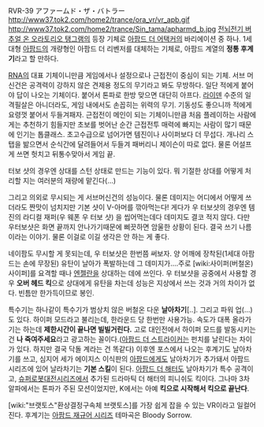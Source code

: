 
RVR-39 アファームド・ザ・バトラー
http://www37.tok2.com/home2/trance/ora_vr/vr_apb.gif
http://www37.tok2.com/home2/trance/Sin_tama/apharmd_b.jpg
[[전뇌전기 버추얼 온 오라토리오 탱그램]]의 등장 기체로 [[아팜드 더 어택커]]의 바리에이션 중 하나. 1세대형 [[아팜드]]의 개량형인 아팜드 더 리벤저를 대체하는 기체로, 아팜드 계열의 '''정통 후계기'''라고 할 만하다.

[[RNA]]의 대표 기체이니만큼 게임에서나 설정으로나 근접전이 중심이 되는 기체. 서브 머신건은 공격력이 강하지 않은 견제용 정도의 무기라고 봐도 무방하다. 일단 적에게 붙어야 답이 나오는 기체이다. 붙어서 톤파로 한방 맞으면 대단히 아프다. [[라이덴]] 수준의 일격필살은 아니더라도, 게임 내에서도 손꼽히는 위력의 무기. 기동성도 좋으니까 적에게 요령껏 붙어서 두들겨패자. 근접전이 메인이 되는 기체이니만큼 처음 플레이하는 사람에게는 추천하기 힘들지만 초보를 벗어난 순간 근접전투 매력에 빠지는 사람이 많기 때문에 인기는 톱클래스. 초고수급으로 넘어가면 템진이나 사이퍼보다 더 무섭다. 개나리 스탭을 밞으면서 순식간에 달려들어서 두들겨 패버리니 제이슨이 따로 없다. 물론 어설프게 쓰면 헛치고 뒤통수맞아서 게임 끝.

터보 샷의 경우엔 상대를 스턴 상태로 만드는 기능이 있다. 뭐 기절한 상대를 어떻게 처리할 지는 여러분의 재량에 맡긴다(...)

그리고 의외로 무시되는 게 서브머신건의 성능이다. 물론 데미지는 어디에서 어떻게 쓰더라도 짠맛이 넘치지만 기본 샷이 V-아머를 깎아먹는다! 게다가 우 터보샷의 경우엔 템진의 라디컬 재퍼(우 웨폰 우 터보 샷) 을 씹어먹는데다 데미지도 결코 적지 않다. 다만 우터보샷은 화면 끝까지 안나가기때문에 삐끗하면 암울한 상황이 된다. 결국 쓰기 나름이라는 이야기. 물론 이걸로 이길 생각은 안 하는 게 좋다. 

네이팜도 무시할 게 못되는데, 우 터보샷은 한번쯤 써보자. 양 어깨에 장착된(1세대 아팜드는 손에 무장된) 유탄이 날아가 폭발하는데 그 데미지가....주로 [wiki:사이퍼(버철온) 사이퍼]를 요격할 때나 [[엔젤란]]을 상대하는 데에 쓰인다. 우 터보샷을 공중에서 사용할 경우 '''오버 헤드 킥'''으로 상대에게 유탄을 차는데 성능은 지상에서 쓰는 것과 거의 차이가 없다. 빈틈만 한가득이므로 봉인.

특수기는 하나같이 특수기가 범상치 않은 버철온 다운 '''날아차기'''[..]. 그리고 파워 업(...)도 있다. 하이퍼 모드라고 불리는데, 한라운드 당 한번만 사용가능. 속도가 대폭 올라가기는 하는데 '''제한시간이 끝나면 빌빌거린다.''' 고로 대인전에서 하이퍼 모드를 발동시키는건 '''나 죽여주세요'''라고 광고하는 꼴이다.([[아팜드 더 스트라이커]]는 펀치를 날린다는 차이가 있다. 하지만 결국 닥돌 계라는 건 똑같다) 이후엔 포스에서 나오는 후계기도 날아차기를 쓰고, 심지어 세가 에이지스 이식판의 [[아팜드]]에게도 날아차기가 추가돼서 아팜드 시리즈에 있어 날라차기는 '''기본 스킬'''이 된다. [[아팜드 더 해터]]도 날아차기가 특수 공격이고, [[슈퍼로봇대전]]시리즈에서 추가된 드라마틱 더 해터의 피니쉬도 킥이다. 그나마 3차 알파에서는 톤파가 주된 모션이었지만, K에서는 아예 '''킥으로 시작해서 킥으로 끝난다'''.

[wiki:"브랫토스"환상결정구속체 브랫토스]를 가장 쉽게 잡을 수 있는 VR이라고 일컬어진다.
후계기는 [[아팜드 재규어 시리즈]] 테마곡은 Bloody Sorrow.
